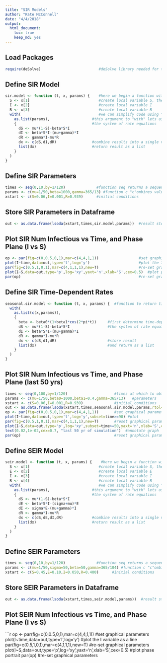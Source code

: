 ```yaml
---
title: "SIR Models"
author: "Kate McConnell"
date: "4/4/2018"
output:
  html_document:
    toc: true 
    keep_md: yes 
---
```


## Load Packages

```r

require(deSolve)                          #deSolve library needed for this computing session

```
## Define SIR Model

```r

sir.model <- function (t, x, params) {    #here we begin a function with three arguments
  S <- x[1]                               #create local variable S, the first element of x
  I <- x[2]                               #create local variable I
  R <- x[3]                               #create local variable R
  with(                                   #we can simplify code using "with"
    as.list(params),                   #this argument to "with" lets us use the variable names
    {                                  #the system of rate equations
      dS <- mu*(1-S)-beta*S*I
      dI <- beta*S*I-(mu+gamma)*I
      dR <- gamma*I-mu*R
      dx <- c(dS,dI,dR)                #combine results into a single vector dx
      list(dx)                         #return result as a list
    }
  )
}

```
## Define SIR Parameters

```r

times <- seq(0,10,by=1/120)              #function seq returns a sequence
params <- c(mu=1/50,beta=1000,gamma=365/13) #function c "c"ombines values into a vector
xstart <- c(S=0.06,I=0.001,R=0.939)      #initial conditions

```
## Store SIR Parameters in Dataframe

```r

out <- as.data.frame(lsoda(xstart,times,sir.model,params))  #result stored in dataframe

```
## Plot SIR Num Infectious vs Time, and Phase Plane (I vs S)

```r

op <- par(fig=c(0,0.5,0,1),mar=c(4,4,1,1))                  #set graphical parameters
plot(I~time,data=out,type='l',log='y')                      #plot the I variable as a line
par(fig=c(0.5,1,0,1),mar=c(4,1,1,1),new=T)                  #re-set graphical parameters
plot(I~S,data=out,type='p',log='xy',yaxt='n',xlab='S',cex=0.5)  #plot phase portrait
par(op)                                                     #re-set graphical parameters

```
## Define SIR Time-Dependent Rates

```r

seasonal.sir.model <- function (t, x, params) {  #function to return time-dependent rates
  with(
    as.list(c(x,params)),
    {
      beta <- beta0*(1+beta1*cos(2*pi*t))     #first determine time-dependent beta
      dS <- mu*(1-S)-beta*S*I                 #the system of rate equations
      dI <- beta*S*I-(mu+gamma)*I
      dR <- gamma*I-mu*R
      dx <- c(dS,dI,dR)                       #store result
      list(dx)                                #and return as a list
    }
  )
}

```
## Plot SIR Num Infectious vs Time, and Phase Plane (last 50 yrs)

```r

times <- seq(0,100,by=1/120)                     #times at which to obtain solution
params <- c(mu=1/50,beta0=1000,beta1=0.4,gamma=365/13)   #parameters
xstart <- c(S=0.06,I=0.001,R=0.939)              #initial conditions
out <- as.data.frame(lsoda(xstart,times,seasonal.sir.model,params,rtol=1e-12,hmax=1/120)) #solve
op <- par(fig=c(0,0.5,0,1),mar=c(4,4,1,1))       #set graphical parameters
plot(I~time,data=out,type='l',log='y',subset=time>=90) #plot
par(fig=c(0.5,1,0,1),mar=c(4,1,1,1),new=T)       #reset graphical parameters
plot(I~S,data=out,type='p',log='xy',subset=time>=50,yaxt='n',xlab='S',cex=0.5) #plot
text(0.02,1e-02,cex=0.7, "last 50 yr of simulation")  #annotate graph
par(op)                                          #reset graphical parameters

```
## Define SEIR Model

```r

seir.model <- function (t, x, params) {    #here we begin a function with three arguments
  S <- x[1]                               #create local variable S, the first element of x
  E <- x[2]                               #create local variable E
  I <- x[3]                               #create local variable I
  R <- x[4]                               #create local variable R
  with(                                   #we can simplify code using "with"
    as.list(params),                   #this argument to "with" lets us use the variable names
    {                                  #the system of rate equations
      dS <- mu*(1-S)-beta*S*I
      dE <- beta*S*I-(sigma+mu)*E
      dI <- sigma*E-(mu+gamma)*I
      dR <- gamma*I-mu*R
      dx <- c(dS,dE,dI,dR)             #combine results into a single vector dx
      list(dx)                         #return result as a list
    }
  )
}

```
## Define SEIR Parameters

```r

times <- seq(0,10,by=1/120)              #function seq returns a sequence
params <- c(mu=1/50,sigma=50,beta=50,gamma=365/104) #function c "c"ombines values into a vector
xstart <- c(S=0.45,E=0.10,I=0.050,R=0.400)      #initial conditions

```
## Store SEIR Parameters in Dataframe

```r

out <- as.data.frame(lsoda(xstart,times,seir.model,params))  #result stored in dataframe

```
## Plot SEIR Num Infectious vs Time, and Phase Plane (I vs S)

```r

op <- par(fig=c(0,0.5,0,1),mar=c(4,4,1,1))                  #set graphical parameters
plot(I~time,data=out,type='l',log='y')                      #plot the I variable as a line
par(fig=c(0.5,1,0,1),mar=c(4,1,1,1),new=T)                  #re-set graphical parameters
plot(I~S,data=out,type='p',log='xy',yaxt='n',xlab='S',cex=0.5)  #plot phase portrait
par(op)                                                     #re-set graphical parameters
